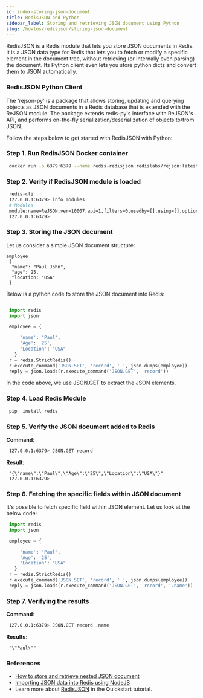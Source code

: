 ```yaml
---
id: index-storing-json-document
title: RedisJSON and Python 
sidebar_label: Storing and retrieving JSON document using Python
slug: /howtos/redisjson/storing-json-document
---
```



RedisJSON is a Redis module that lets you store JSON documents in Redis. It is a JSON data type for Redis that lets you to fetch or modify a specific element in the document tree, without retrieving (or internally even parsing) the document. Its Python client even lets you store python dicts and convert them to JSON automatically.

### RedisJSON Python Client


The 'rejson-py' is a package that allows storing, updating and querying objects as JSON documents in a Redis database that is extended with the ReJSON module. The package extends redis-py's interface with ReJSON's API, and performs on-the-fly serialization/deserialization of objects to/from JSON.

Follow the steps below to get started with RedisJSON with Python:


### Step 1. Run RedisJSON Docker container

```bash
 docker run -p 6379:6379 --name redis-redisjson redislabs/rejson:latest
```


### Step 2. Verify if RedisJSON module is loaded

```bash
 redis-cli
 127.0.0.1:6379> info modules
 # Modules
 module:name=ReJSON,ver=10007,api=1,filters=0,usedby=[],using=[],options=[]
 127.0.0.1:6379> 
```

### Step 3. Storing the JSON document

Let us consider a simple JSON document structure:

```
employee
 {
  "name": "Paul John",
  "age": 25,
  "location: "USA"
 }
```

Below is a python code to store the JSON document into Redis:

```python

 import redis
 import json

 employee = {

     'name': "Paul", 
     'Age': '25', 
     'Location': "USA"
   }
 r = redis.StrictRedis()
 r.execute_command('JSON.SET', 'record', '.', json.dumps(employee))
 reply = json.loads(r.execute_command('JSON.GET', 'record'))
```

In the code above, we use JSON.GET to extract the JSON elements.

### Step 4. Load Redis Module

```bash
 pip  install redis
```

### Step 5. Verify the JSON document added to Redis


<b>Command</b>:

```bash
 127.0.0.1:6379> JSON.GET record
```

<b>Result</b>:

```
 "{\"name\":\"Paul\",\"Age\":\"25\",\"Location\":\"USA\"}"
 127.0.0.1:6379> 
```

### Step 6. Fetching the specific fields within JSON document

It's possible to fetch specific field within JSON element. Let us look at the below code:

```python
 import redis
 import json

 employee = {

     'name': "Paul", 
     'Age': '25', 
     'Location': "USA"
   }
 r = redis.StrictRedis()
 r.execute_command('JSON.SET', 'record', '.', json.dumps(employee))
 reply = json.loads(r.execute_command('JSON.GET', 'record', '.name'))
```


### Step 7. Verifying the results


<b>Command</b>:

```bash
 127.0.0.1:6379> JSON.GET record .name
```

<b>Results</b>:

```
 "\"Paul\""
```


### References

- [How to store and retrieve nested JSON document](/howtos/redisjson/storing-complex-json-document)
- [Importing JSON data into Redis using NodeJS](/howtos/redisjson/using-nodejs)
- Learn more about [RedisJSON](https://oss.redislabs.com/redisjson/) in the Quickstart tutorial.


